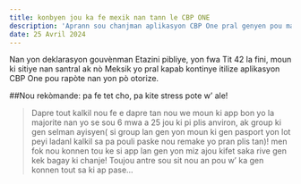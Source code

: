 ```yaml
---
title: konbyen jou ka fe mexik nan tann le CBP ONE
description: 'Aprann sou chanjman aplikasyon CBP One pral genyen pou mande ak pran randevou nan pò antre nan peyi Etazini.'
date: 25 Avril 2024
---
```


Nan yon deklarasyon gouvènman Etazini pibliye, yon fwa Tit 42 la fini, moun ki sitiye nan santral ak nò Meksik yo pral kapab kontinye itilize aplikasyon CBP One pou rapòte nan yon pò otorize.

##Nou rekòmande: pa fe tet cho, pa kite stress pote w’ ale!

> Dapre tout kalkil nou fe e dapre tan nou we moun ki app bon yo la majorite nan yo se sou 6 mwa a 25 jou ki pi plis anviron, ak group ki gen selman ayisyen( si group lan gen yon moun ki gen pasport yon lot peyi ladanl kalkil sa pa pouli paske nou remake yo pran plis tan)!
> men fok nou konnen tou ke si app lan gen yon miz ajou kifet saka rive gen kek bagay ki chanje!
> Toujou antre sou sit nou an pou w’ ka gen konnen tout sa ki ap pase…
